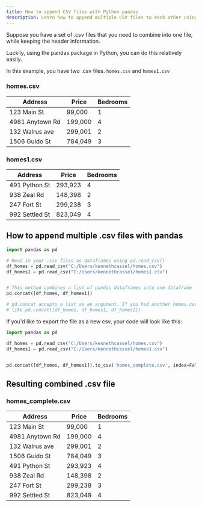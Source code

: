```yaml
---
title: How to append CSV files with Python pandas
description: Learn how to append multiple CSV files to each other using Python Pandas
---
```


Suppose you have a set of .csv files that you need to combine into one file, while keeping the header information.

Luckily, using the pandas package in Python, you can do this relatively easily.

In this example, you have two .csv files. `homes.csv` and `homes1.csv`

### homes.csv

| Address         | Price   | Bedrooms |
| --------------- | ------- | -------- |
| 123 Main St     | 99,000  | 1        |
| 4981 Anytown Rd | 199,000 | 4        |
| 132 Walrus ave  | 299,001 | 2        |
| 1506 Guido St   | 784,049 | 3        |

### homes1.csv

| Address        | Price   | Bedrooms |
| -------------- | ------- | -------- |
| 491 Python St  | 293,923 | 4        |
| 938 Zeal Rd    | 148,398 | 2        |
| 247 Fort St    | 299,238 | 3        |
| 992 Settled St | 823,049 | 4        |

## How to append multiple .csv files with pandas

```python
import pandas as pd

# Read in your .csv files as dataframes using pd.read_csv()
df_homes = pd.read_csv("C:/Users/kennethcassel/homes.csv")
df_homes1 = pd.read_csv("C:/Users/kennethcassel/homes1.csv")


# This method combines a list of pandas dataframes into one dataframe
pd.concat([df_homes, df_homes1])

# pd.concat accepts a list as an argument. If you had another homes.csv file to append you could add it to the list
# like pd.concat([df_homes, df_homes1, df_homes2])
```

If you'd like to export the file as a new csv, your code will look like this:

```python
import pandas as pd

df_homes = pd.read_csv("C:/Users/kennethcassel/homes.csv")
df_homes1 = pd.read_csv("C:/Users/kennethcassel/homes1.csv")


pd.concat([df_homes, df_homes1]).to_csv('homes_complete.csv', index=False)

```

## Resulting combined .csv file

### homes_complete.csv

| Address         | Price   | Bedrooms |
| --------------- | ------- | -------- |
| 123 Main St     | 99,000  | 1        |
| 4981 Anytown Rd | 199,000 | 4        |
| 132 Walrus ave  | 299,001 | 2        |
| 1506 Guido St   | 784,049 | 3        |
| 491 Python St   | 293,923 | 4        |
| 938 Zeal Rd     | 148,398 | 2        |
| 247 Fort St     | 299,238 | 3        |
| 992 Settled St  | 823,049 | 4        |
